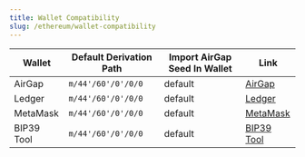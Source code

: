 ```yaml
---
title: Wallet Compatibility
slug: /ethereum/wallet-compatibility 
---
```



<WalletCompatibilityIntro />

| Wallet     | Default Derivation Path | Import AirGap Seed In Wallet | Link                                               |
| ---------- | ----------------------- | ---------------------------- | -------------------------------------------------- |
| AirGap     | `m/44'/60'/0'/0/0`      | default                      | [AirGap](https://airgap.it)                        |
| Ledger     | `m/44'/60'/0'/0/0`      | default                      | [Ledger](https://www.ledger.com/)                  |
| MetaMask   | `m/44'/60'/0'/0/0`      | default                      | [MetaMask](https://metamask.io/)                   |
| BIP39 Tool | `m/44'/60'/0'/0/0`      | default                      | [BIP39 Tool](https://iancoleman.io/bip39/#english) |
